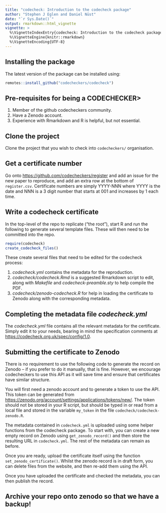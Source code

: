 ```yaml
---
title: "codecheck: Introduction to the codecheck package"
author: "Stephen J Eglen and Daniel Nüst"
date: "`r Sys.Date()`"
output: rmarkdown::html_vignette
vignette: >
  %\VignetteIndexEntry{codecheck: Introduction to the codecheck package}
  %\VignetteEngine{knitr::rmarkdown}
  %\VignetteEncoding{UTF-8}
---
```


## Installing the package

The latest version of the package can be installed using:
```r
remotes::install_github("codecheckers/codecheck")
```

## Pre-requisites for being a CODECHECKER>

1. Member of the github codecheckers community.
2. Have a Zenodo account.
3. Experience with Rmarkdown and R is helpful, but not essential.

## Clone the project

Clone the project that you wish to check into `codecheckers/`
organisation.

## Get a certificate number 

Go onto <https://github.com/codecheckers/register> and add an issue
for the new paper to reproduce, and add an extra row at the bottom of
`register.csv`.  Certificate numbers are simply YYYY-NNN where YYYY is
the date and NNN is a 3 digit number that starts at 001 and increases
by 1 each time.

## Write a codecheck certificate

In the top-level of the repo to replicate ("the root"), start R and
run the following to generate several template files.  These will then
need to be committed into the repo.

```r
require(codecheck)
create_codecheck_files()
```

These create several files that need to be edited for the codecheck
process:

1. *codecheck.yml* contains the metadata for the reproduction.
2. *codecheck/codecheck.Rmd* is a suggested Rmarkdown script to
	edit, along with *Makefile* and *codecheck-preamble.sty* to help
	compile the PDF.
3. *codecheck/zenodo-codecheck.R* for help in loading the certificate
   to Zenodo along with the corresponding metadata.

## Completing the metadata file *codecheck.yml*

The *codecheck.yml* file contains all the relevant metadata for the
certificate.  Simply edit it to your needs, bearing in mind the
specification comments at <https://codecheck.org.uk/spec/config/1.0>.


## Submitting the certificate to Zenodo

There is no requirement to use the following code to generate the
record on Zenodo -- if you prefer to do it manually, that is fine.
However, we encourage codecheckers to use this API as it will save
time and ensure that certificates have similar structure.

You will first need a zenodo account and to generate a token to use
the API.  This token can be generated from
<https://zenodo.org/account/settings/applications/tokens/new/>. The
token should not be stored in your R script, but should be typed in or
read from a local file and stored in the variable `my_token` in the
file `codecheck/codecheck-zenodo.R`.

The metadata contained in `codecheck.yml` is uploaded using some
helper functions from the codecheck package.  To start with, you can
create a new empty record on Zenodo using `get_zenodo_record()` and
then store the resulting URL in `codecheck.yml`.  The rest of the
metadata can remain as before.

Once you are ready, upload the certificate itself using the
function `set_zenodo_certificate()`.  Whilst the zenodo record is in
draft form, you can delete files from the website, and then re-add
them using the API.

Once you have uploaded the certificate and checked the metadata, you
can then publish the record.

## Archive your repo onto zenodo so that we have a backup!
